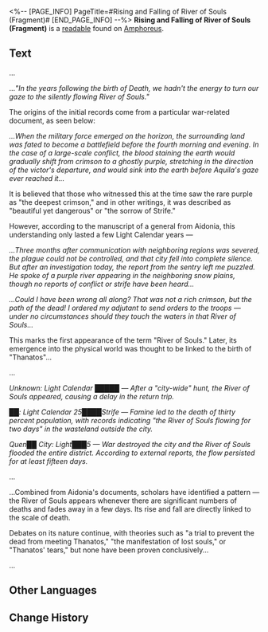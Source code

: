 <%-- [PAGE_INFO]
PageTitle=#Rising and Falling of River of Souls (Fragment)#
[END_PAGE_INFO] --%>
{{Readable Infobox
|id           = 524
|partIds      = 190851
|title        = 
|image        = Item Rising and Falling of River of Souls (Fragment).png
|world        = Amphoreus
|parts        = 1
|author       = <!--to be added-->
|description  = A shattered stone tablet recording local scholars' investigations and partial conclusions about the River of Souls. Its date of authorship remains unknown.
|part1        = Rising and Falling of River of Souls (Fragment)
|source1      = {{cx|Source missing}}
|characters   = Aquila; Thanatos
|factions     = 
}}
'''Rising and Falling of River of Souls (Fragment)''' is a [[readable]] found on [[Amphoreus]].
<!--
==Location==
{{Map Embed|<map name>|<marker id>}}
-->
==Text==
...

...''"In the years following the birth of Death, we hadn't the energy to turn our gaze to the silently flowing River of Souls."''

The origins of the initial records come from a particular war-related document, as seen below:

''...When the military force emerged on the horizon, the surrounding land was fated to become a battlefield before the fourth morning and evening. In the case of a large-scale conflict, the blood staining the earth would gradually shift from crimson to a ghostly purple, stretching in the direction of the victor's departure, and would sink into the earth before Aquila's gaze ever reached it...''

It is believed that those who witnessed this at the time saw the rare purple as "the deepest crimson," and in other writings, it was described as "beautiful yet dangerous" or "the sorrow of Strife."

However, according to the manuscript of a general from Aidonia, this understanding only lasted a few Light Calendar years &mdash;

''...Three months after communication with neighboring regions was severed, the plague could not be controlled, and that city fell into complete silence. But after an investigation today, the report from the sentry left me puzzled. He spoke of a purple river appearing in the neighboring snow plains, though no reports of conflict or strife have been heard...''

''...Could I have been wrong all along? That was not a rich crimson, but the path of the dead! I ordered my adjutant to send orders to the troops &mdash; under no circumstances should they touch the waters in that River of Souls...''

This marks the first appearance of the term "River of Souls." Later, its emergence into the physical world was thought to be linked to the birth of "Thanatos"...

...

''Unknown: Light Calendar █████ &mdash; After a "city-wide" hunt, the River of Souls appeared, causing a delay in the return trip.''

''██: Light Calendar 25████Strife &mdash; Famine led to the death of thirty percent population, with records indicating "the River of Souls flowing for two days" in the wasteland outside the city.''

''Quen██ City: Light███5 &mdash; War destroyed the city and the River of Souls flooded the entire district. According to external reports, the flow persisted for at least fifteen days.''

...

...Combined from Aidonia's documents, scholars have identified a pattern &mdash; the River of Souls appears whenever there are significant numbers of deaths and fades away in a few days. Its rise and fall are directly linked to the scale of death.

Debates on its nature continue, with theories such as "a trial to prevent the dead from meeting Thanatos," "the manifestation of lost souls," or "Thanatos' tears," but none have been proven conclusively...

...

<!--
==Trivia==
* 
-->
==Other Languages==
{{Other Languages
|en   = Rising and Falling of River of Souls (Fragment)
|zhs  = 关于涨落的冥河（残卷）
|zht  = 關於漲落的冥河（殘卷）
|ja   = ステュクスの満ち引きについて（残編）
|ko   = 수위가 오르내리는 저승의 강에 대해 (잔권)
|es   = Sobre las subidas y bajadas del río Estigia (fragmento)
|fr   = Crues et décrues de la Rivière des âmes (Extrait)
|ru   = Приливы и отливы Реки душ (выдержка)
|th   = เกี่ยวกับการขึ้นลง ของแม่น้ำอนธการ (ชิ้นส่วน)
|vi   = Về Dòng Sông Styx Thăng Trầm (Mảnh Sách)
|de   = Über das Steigen und Fallen des Flusses der Seelen (Fragmente)
|id   = Tentang Sungai Jiwa yang Berfluktuasi (Fragmen)
|pt   = Ascensão e Queda do Rio das Almas (Fragmento)
}}

==Change History==
{{Change History|3.2}}